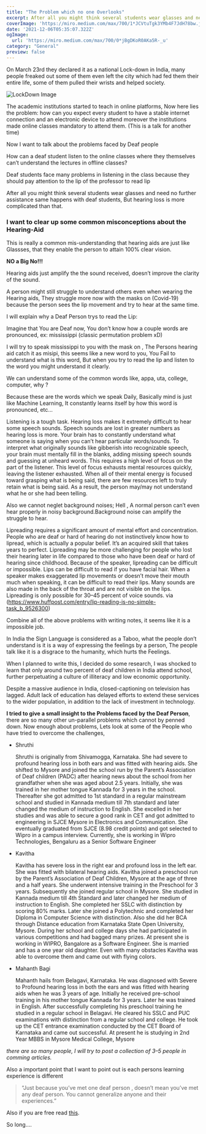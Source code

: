 ```yaml
---
title: "The Problem which no one Overlooks"
excerpt: After all you might think several students wear glasses and need no further assistance same happens with deaf students, But hearing loss is more complicated than that.
coverImage: 'https://miro.medium.com/max/700/1*JCVtuTgk3YMb4F7JdH78bw.jpeg'
date: '2021-12-06T05:35:07.322Z'
ogImage:
  url: 'https://miro.medium.com/max/700/0*jBgDKoR0AKa5R-_u'
category: "General"
preview: false
---
```

On March 23rd they declared it as a national Lock-down in India, many people freaked out some of them even left the city which had fed them their entire life, some of them pulled their wrists and helped society.

![LockDown Image](https://miro.medium.com/max/700/0*jBgDKoR0AKa5R-_u)

The academic institutions started to teach in online platforms, Now here lies the problem: how can you expect every student to have a stable internet connection and an electronic device to attend moreover the institutions made online classes mandatory to attend them. (This is a talk for another time)

Now I want to talk about the problems faced by Deaf people

How can a deaf student listen to the online classes where they themselves can’t understand the lectures in offline classes?

Deaf students face many problems in listening in the class because they should pay attention to the lip of the professor to read lip

After all you might think several students wear glasses and need no further assistance same happens with deaf students, But hearing loss is more complicated than that.

### I want to clear up some common misconceptions about the Hearing-Aid

This is really a common mis-understanding that hearing aids are just like Glassses, that they enable the person to attain 100% clear vision.

**NO a Big No!!!**

Hearing aids just amplify the the sound received, doesn’t improve the clarity of the sound.

A person might still struggle to understand others even when wearing the Hearing aids, They struggle more now with the masks on (Covid-19) because the person sees the lip movement and try to hear at the same time.

I will explain why a Deaf Person trys to read the Lip:

Imagine that You are Deaf now, You don’t know how a couple words are pronounced, ex: mississippi (classic permutation problem xD)

I will try to speak mississippi to you with the mask on , The Persons hearing aid catch it as misipi, this seems like a new word to you, You Fail to understand what is this word, But when you try to read the lip and listen to the word you might understand it clearly.

We can understand some of the common words like, appa, uta, college, computer, why ?

Because these are the words which we speak Daily, Basically mind is just like Machine Learning, It constantly learns itself by how this word is pronounced, etc…

Listening is a tough task. Hearing loss makes it extremely difficult to hear some speech sounds. Speech sounds are lost in greater numbers as hearing loss is more. Your brain has to constantly understand what someone is saying when you can’t hear particular words/sounds. To interpret what originally sounds like gibberish into recognizable speech, your brain must mentally fill in the blanks, adding missing speech sounds and guessing at unheard words. This requires a high level of focus on the part of the listener. This level of focus exhausts mental resources quickly, leaving the listener exhausted. When all of their mental energy is focused toward grasping what is being said, there are few resources left to truly retain what is being said. As a result, the person may/may not understand what he or she had been telling.

Also we cannot neglet background noises; Hell , A normal person can’t even hear properly in noisy background.Background noise can amplify the struggle to hear.

Lipreading requires a significant amount of mental effort and concentration. People who are deaf or hard of hearing do not instinctively know how to lipread, which is actually a popular belief. It’s an acquired skill that takes years to perfect. Lipreading may be more challenging for people who lost their hearing later in life compared to those who have been deaf or hard of hearing since childhood. Because of the speaker, lipreading can be difficult or impossible. Lips can be difficult to read if you have facial hair. When a speaker makes exaggerated lip movements or doesn’t move their mouth much when speaking, it can be difficult to read their lips. Many sounds are also made in the back of the throat and are not visible on the lips. Lipreading is only possible for 30–45 percent of voice sounds. via (<https://www.huffpost.com/entry/lip-reading-is-no-simple-task_b_9526300>)

Combine all of the above problems with writing notes, it seems like it is a impossible job.

In India the Sign Language is considered as a Taboo, what the people don’t understand is it is a way of expressing the feelings by a person, The people talk like it is a disgrace to the humanity, which hurts the Feelings.

When I planned to write this, I decided do some research, I was shocked to learn that only around two percent of deaf children in India attend school, further perpetuating a culture of illiteracy and low economic opportunity.

Despite a massive audience in India, closed-captioning on television has lagged. Adult lack of education has delayed efforts to extend these services to the wider population, in addition to the lack of investment in technology.

**I tried to give a small insight to the Problems faced by the Deaf Person**, there are so many other un-parallel problems which cannot by penned down. Now enough about problems, Lets look at some of the People who have tried to overcome the challenges,

- Shruthi
  
  Shruthi is originally from Shivamogga, Karnataka. She had severe to profound hearing loss in both ears and was fitted with hearing aids. She shifted to Mysore and joined the school run by the Parent’s Association of Deaf children (PADC) after hearing news about the school from her grandfather when she was aged about 2.5 years. Initially, she was trained in her mother tongue Kannada for 3 years in the school. Thereafter she got admitted to 1st standard in a regular mainstream school and studied in Kannada medium till 7th standard and later changed the medium of instruction to English. She excelled in her studies and was able to secure a good rank in CET and got admitted to engineering in SJCE Mysore in Electronics and Communication. She eventually graduated from SJCE (8.98 credit points) and got selected to Wipro in a campus interview. Currently, she is working in Wipro Technologies, Bengaluru as a Senior Software Engineer

- Kavitha
  
  Kavitha has severe loss in the right ear and profound loss in the left ear. She was fitted with bilateral hearing aids. Kavitha joined a preschool run by the Parent’s Association of Deaf Children, Mysore at the age of three and a half years. She underwent intensive training in the Preschool for 3 years. Subsequently she joined regular school in Mysore. She studied in Kannada medium till 4th Standard and later changed her medium of instruction to English. She completed her SSLC with distinction by scoring 80% marks. Later she joined a Polytechnic and completed her Diploma in Computer Science with distinction. Also she did her BCA through Distance education from Karnataka State Open University, Mysore. During her school and college days she had participated in various competitions and had bagged many prizes. At present she is working in WIPRO, Bangalore as a Software Engineer. She is married and has a one year old daughter. Even with many obstacles Kavitha was able to overcome them and came out with flying colors.

- Mahanth Bagi

  Mahanth hails from Belagavi, Karnataka. He was diagnosed with Severe to Profound hearing loss in both the ears and was fitted with hearing aids when he was 3 years of age. Initially he received pre-school training in his mother tongue Kannada for 3 years. Later he was trained in English. After successfully completing his preschool training he studied in a regular school in Belagavi. He cleared his SSLC and PUC examinations with distinction from a regular school and college. He took up the CET entrance examination conducted by the CET Board of Karnataka and came out successful. At present he is studying in 2nd Year MBBS in Mysore Medical College, Mysore

_there are so many people, I will try to post a collection of 3–5 people in comming articles._

Also a important point that I want to point out is each persons learning experience is different
> “Just because you’ve met one deaf person , doesn’t mean you’ve met any deaf person. You cannot generalize anyone and their experiences.”

Also if you are free read [this](https://medium.com/age-of-awareness/virtual-deaf-and-hard-of-hearing-education-f78e31c98f00).

So long….
